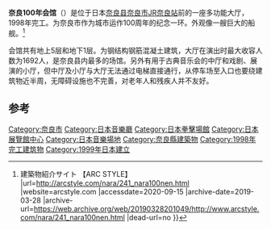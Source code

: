 {{Infobox venue
| name = 奈良100年会馆<br/>{{lang|ja|なら100年会館}}
| image = Nara Centennial Hall02s3872.jpg
| address = 奈良县奈良市三条宮前町7-1
| location = {{JAP}}
| coordinates ={{Coord||display=it}}
| type = [[多功能大厅|多功能大厅]]
| pushpin_map =Japan
| opened = {{Start date|1999|2|1}}
| owner =
| architect =[[矶崎新|矶崎新]]
| seating_type = 
| seating_capacity  = 1692人（最大）
| website  = {{official|http://www.nara100.com/}}}}
'''奈良100年会馆'''（{{Lang-ja|なら100年会館}}）是位于日本[[奈良县|奈良县]][[奈良市|奈良市]]JR[[奈良站|奈良站]]前的一座多功能大厅，1998年完工。为奈良市作为城市运作100周年的纪念一环。外观像一艘巨大的船舰。<ref>{{cite web |title=建築物紹介：なら100年会館 {{!}} 建築物紹介サイト 【ARC STYLE】 |url=http://arcstyle.com/nara/241_nara100nen.html |website=arcstyle.com |accessdate=2020-09-15 |archive-date=2019-03-28 |archive-url=https://web.archive.org/web/20190328201049/http://www.arcstyle.com/nara/241_nara100nen.html |dead-url=no }}</ref>

会馆共有地上5层和地下1层。为钢结构钢筋混凝土建筑，大厅在演出时最大收容人数为1692人，是奈良县内最多的场馆。另外有用于古典音乐会的中厅和戏剧、展演的小厅，但中厅及小厅与大厅无法通过电梯直接通行，从停车场至入口也要绕建筑物近半周，无障碍设施也不完善，对老年人和残疾人并不友好。

==参考==
{{refs}}

{{commonscat}}
{{DEFAULTSORT:nara100}}
[[Category:奈良市|Category:奈良市]]
[[Category:日本音樂廳|Category:日本音樂廳]]
[[Category:日本拳擊場館|Category:日本拳擊場館]]
[[Category:日本展覽館中心|Category:日本展覽館中心]]
[[Category:日本音樂場地|Category:日本音樂場地]]
[[Category:奈良縣建築物|Category:奈良縣建築物]]
[[Category:1998年完工建筑物|Category:1998年完工建筑物]]
[[Category:1999年日本建立|Category:1999年日本建立]]
{{japan-stub}}